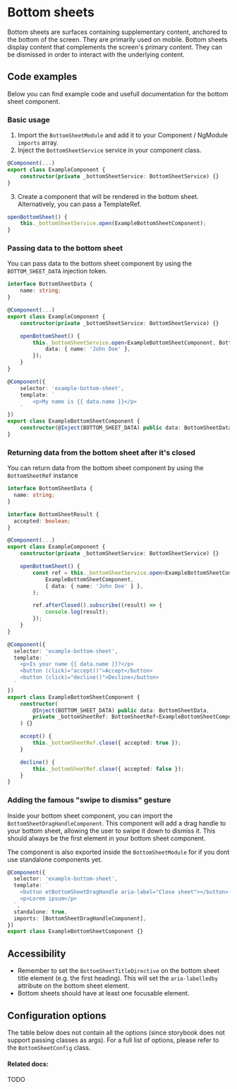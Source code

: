 # Bottom sheets

Bottom sheets are surfaces containing supplementary content, anchored to the bottom of the screen.
They are primarily used on mobile.
Bottom sheets display content that complements the screen's primary content. They can be dismissed in order to interact with the underlying content.

## Code examples

Below you can find example code and usefull documentation for the bottom sheet component.

### Basic usage

1. Import the `BottomSheetModule` and add it to your Component / NgModule `imports` array.
2. Inject the `BottomSheetService` service in your component class.

```ts
@Component(...)
export class ExampleComponent {
    constructor(private _bottomSheetService: BottomSheetService) {}
}
```

3. Create a component that will be rendered in the bottom sheet. Alternatively, you can pass a TemplateRef.

```ts
openBottomSheet() {
    this._bottomSheetService.open(ExampleBottomSheetComponent);
}
```

### Passing data to the bottom sheet

You can pass data to the bottom sheet component by using the `BOTTOM_SHEET_DATA` injection token.

```ts
interface BottomSheetData {
    name: string;
}

@Component(...)
export class ExampleComponent {
    constructor(private _bottomSheetService: BottomSheetService) {}

    openBottomSheet() {
        this._bottomSheetService.open<ExampleBottomSheetComponent, BottomSheetData>(ExampleBottomSheetComponent, {
            data: { name: 'John Doe' },
        });
    }
}

@Component({
    selector: 'example-bottom-sheet',
    template: `
        <p>My name is {{ data.name }}</p>
    `
})
export class ExampleBottomSheetComponent {
    constructor(@Inject(BOTTOM_SHEET_DATA) public data: BottomSheetData) {}
}
```

### Returning data from the bottom sheet after it's closed

You can return data from the bottom sheet component by using the `BottomSheetRef` instance

```ts
interface BottomSheetData {
  name: string;
}

interface BottomSheetResult {
  accepted: boolean;
}

@Component(...)
export class ExampleComponent {
    constructor(private _bottomSheetService: BottomSheetService) {}

    openBottomSheet() {
        const ref = this._bottomSheetService.open<ExampleBottomSheetComponent, BottomSheetData, BottomSheetResult>(
            ExampleBottomSheetComponent,
            { data: { name: 'John Doe' } },
        );

        ref.afterClosed().subscribe((result) => {
            console.log(result);
        });
    }
}

@Component({
  selector: 'example-bottom-sheet',
  template: `
    <p>Is your name {{ data.name }}?</p>
    <button (click)="accept()">Accept</button>
    <button (click)="decline()">Decline</button>
  `
})
export class ExampleBottomSheetComponent {
    constructor(
        @Inject(BOTTOM_SHEET_DATA) public data: BottomSheetData,
        private _bottomSheetRef: BottomSheetRef<ExampleBottomSheetComponent, BottomSheetResult>
    ) {}

    accept() {
        this._bottomSheetRef.close({ accepted: true });
    }

    decline() {
        this._bottomSheetRef.close({ accepted: false });
    }
}
```

### Adding the famous "swipe to dismiss" gesture

Inside your bottom sheet component, you can import the `BottomSheetDragHandleComponent`.
This component will add a drag handle to your bottom sheet, allowing the user to swipe it down to dismiss it.
This should always be the first element in your bottom sheet component.

The component is also exported inside the `BottomSheetModule` for if you dont use standalone components yet.

```ts
@Component({
  selector: 'example-bottom-sheet',
  template: `
    <button etBottomSheetDragHandle aria-label="Close sheet"></button>
    <p>Lorem ipsum</p>
  `,
  standalone: true,
  imports: [BottomSheetDragHandleComponent],
})
export class ExampleBottomSheetComponent {}
```

## Accessibility

- Remember to set the `BottomSheetTitleDirective` on the bottom sheet title element (e.g. the first heading). This will set the `aria-labelledby` attribute on the bottom sheet element.
- Bottom sheets should have at least one focusable element.

## Configuration options

The table below does not contain all the options (since storybook does not support passing classes as args).
For a full list of options, please refer to the `BottomSheetConfig` class.


<ArgsTable story={PRIMARY_STORY} />

#### Related docs:

TODO
